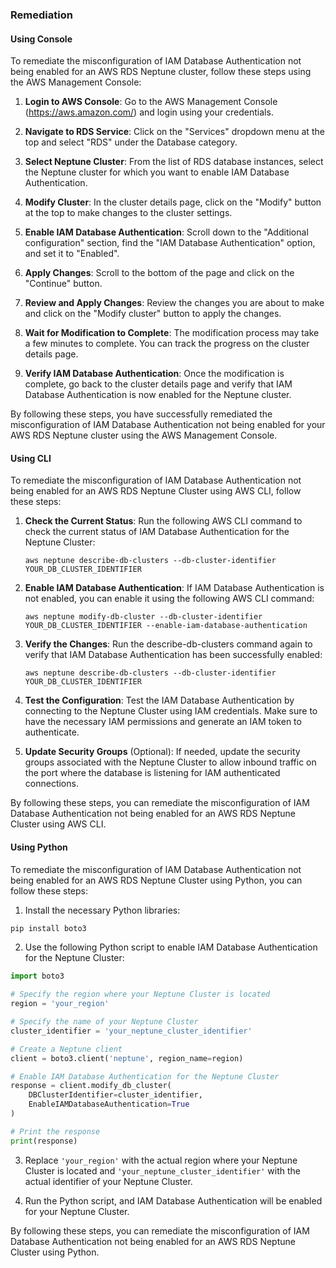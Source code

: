 ### Remediation

#### Using Console

To remediate the misconfiguration of IAM Database Authentication not being enabled for an AWS RDS Neptune cluster, follow these steps using the AWS Management Console:

1. **Login to AWS Console**: Go to the AWS Management Console (https://aws.amazon.com/) and login using your credentials.

2. **Navigate to RDS Service**: Click on the "Services" dropdown menu at the top and select "RDS" under the Database category.

3. **Select Neptune Cluster**: From the list of RDS database instances, select the Neptune cluster for which you want to enable IAM Database Authentication.

4. **Modify Cluster**: In the cluster details page, click on the "Modify" button at the top to make changes to the cluster settings.

5. **Enable IAM Database Authentication**: Scroll down to the "Additional configuration" section, find the "IAM Database Authentication" option, and set it to "Enabled".

6. **Apply Changes**: Scroll to the bottom of the page and click on the "Continue" button.

7. **Review and Apply Changes**: Review the changes you are about to make and click on the "Modify cluster" button to apply the changes.

8. **Wait for Modification to Complete**: The modification process may take a few minutes to complete. You can track the progress on the cluster details page.

9. **Verify IAM Database Authentication**: Once the modification is complete, go back to the cluster details page and verify that IAM Database Authentication is now enabled for the Neptune cluster.

By following these steps, you have successfully remediated the misconfiguration of IAM Database Authentication not being enabled for your AWS RDS Neptune cluster using the AWS Management Console.

#### Using CLI

To remediate the misconfiguration of IAM Database Authentication not being enabled for an AWS RDS Neptune Cluster using AWS CLI, follow these steps:

1. **Check the Current Status**:
   Run the following AWS CLI command to check the current status of IAM Database Authentication for the Neptune Cluster:
   ```
   aws neptune describe-db-clusters --db-cluster-identifier YOUR_DB_CLUSTER_IDENTIFIER
   ```

2. **Enable IAM Database Authentication**:
   If IAM Database Authentication is not enabled, you can enable it using the following AWS CLI command:
   ```
   aws neptune modify-db-cluster --db-cluster-identifier YOUR_DB_CLUSTER_IDENTIFIER --enable-iam-database-authentication
   ```

3. **Verify the Changes**:
   Run the describe-db-clusters command again to verify that IAM Database Authentication has been successfully enabled:
   ```
   aws neptune describe-db-clusters --db-cluster-identifier YOUR_DB_CLUSTER_IDENTIFIER
   ```

4. **Test the Configuration**:
   Test the IAM Database Authentication by connecting to the Neptune Cluster using IAM credentials. Make sure to have the necessary IAM permissions and generate an IAM token to authenticate.

5. **Update Security Groups** (Optional):
   If needed, update the security groups associated with the Neptune Cluster to allow inbound traffic on the port where the database is listening for IAM authenticated connections.

By following these steps, you can remediate the misconfiguration of IAM Database Authentication not being enabled for an AWS RDS Neptune Cluster using AWS CLI.

#### Using Python

To remediate the misconfiguration of IAM Database Authentication not being enabled for an AWS RDS Neptune Cluster using Python, you can follow these steps:

1. Install the necessary Python libraries:
```bash
pip install boto3
```

2. Use the following Python script to enable IAM Database Authentication for the Neptune Cluster:
```python
import boto3

# Specify the region where your Neptune Cluster is located
region = 'your_region'

# Specify the name of your Neptune Cluster
cluster_identifier = 'your_neptune_cluster_identifier'

# Create a Neptune client
client = boto3.client('neptune', region_name=region)

# Enable IAM Database Authentication for the Neptune Cluster
response = client.modify_db_cluster(
    DBClusterIdentifier=cluster_identifier,
    EnableIAMDatabaseAuthentication=True
)

# Print the response
print(response)
```

3. Replace `'your_region'` with the actual region where your Neptune Cluster is located and `'your_neptune_cluster_identifier'` with the actual identifier of your Neptune Cluster.

4. Run the Python script, and IAM Database Authentication will be enabled for your Neptune Cluster.

By following these steps, you can remediate the misconfiguration of IAM Database Authentication not being enabled for an AWS RDS Neptune Cluster using Python.

